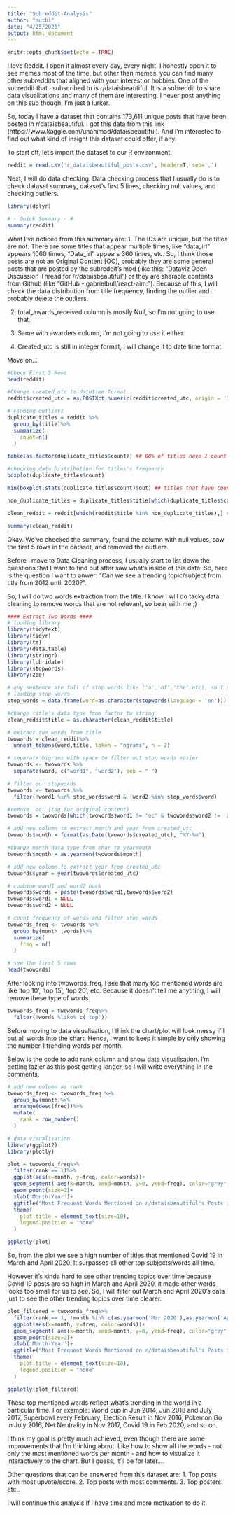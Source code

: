 ```yaml
---
title: "Subreddit-Analysis"
author: "mutbi"
date: "4/25/2020"
output: html_document
---
```


```r
knitr::opts_chunk$set(echo = TRUE)
```

I love Reddit. I open it almost every day, every night. I honestly open it to see memes most of the time, but other than memes, you can find many other subreddits that aligned with your interest or hobbies. One of the subreddit that I subscribed to is r/dataisbeautiful. It is a subreddit to share data visualitations and many of them are interesting. I never post anything on this sub though, I'm just a lurker. 

So, today I have a dataset that contains 173,611 unique posts that have been posted in r/dataisbeautiful. I got this data from this link (https://www.kaggle.com/unanimad/dataisbeautiful). And I'm interested to find out what kind of insight this dataset could offer, if any. 

To start off, let's import the dataset to our R environment.

```r
reddit = read.csv('r_dataisbeautiful_posts.csv', header=T, sep=',')
```

Next, I will do data checking. Data checking process that I usually do is to check dataset summary, dataset's first 5 lines, checking null values, and checking outliers. 

```r
library(dplyr)

# - Quick Summary - #
summary(reddit)
```

What I've noticed from this summary are:
1. The IDs are unique, but the titles are not. 
There are some titles that appear multiple times, like "data_irl" appears 1060 times, "Data_irl" appears 360 times, etc. So, I think those posts are not an Original Content [OC], probably they are some general posts that are posted by the subreddit's mod (like this: "Dataviz Open Discussion Thread for /r/dataisbeautiful") or they are sharable contents from Github (like "GitHub - gabrielbull/react-aim:"). 
Because of this, I will check the data distribution from title frequency, finding the outlier and probably delete the outliers.

2. total_awards_received column is mostly Null, so I'm not going to use that. 

3. Same with awarders column, I'm not going to use it either. 

4. Created_utc is still in integer format, I will change it to date time format.

Move on...

```r
#Check First 5 Rows
head(reddit)

#Change created_utc to datetime format
reddit$created_utc = as.POSIXct.numeric(reddit$created_utc, origin = '1970-01-01 00:00:00')

# Finding outliers
duplicate_titles = reddit %>%
  group_by(title)%>%
  summarize(
    count=n()
  )

table(as.factor(duplicate_titles$count)) ## 88% of titles have 1 count

#checking data Distribution for titles's frequency
boxplot(duplicate_titles$count)

min(boxplot.stats(duplicate_titles$count)$out) ## titles that have count >=2 are outliers

non_duplicate_titles = duplicate_titles$title[which(duplicate_titles$count==1)] # filter the titles that are not duplicates

clean_reddit = reddit[which(reddit$title %in% non_duplicate_titles),] # clean dataset to only contains titles that have no duplicates

summary(clean_reddit)

```

Okay. We've checked the summary, found the column with null values, saw the first 5 rows in the dataset, and removed the outliers.

Before I move to Data Cleaning process, I usually start to list down the questions that I want to find out after saw what's inside of this data. So, here is the question I want to anwer:
"Can we see a trending topic/subject from title from 2012 until 2020?".

So, I will do two words extraction from the title. I know I will do tacky data cleaning to remove words that are not relevant, so bear with me ;) 

```r
#### Extract Two Words ####
# loading library 
library(tidytext)
library(tidyr)
library(tm)
library(data.table)
library(stringr)
library(lubridate)
library(stopwords)
library(zoo)

# any sentence are full of stop words like ('a','of','the',etc), so I need to remove them because they're noises
# loading stop words
stop_words = data.frame(word=as.character(stopwords(language = 'en')))

#change title's data type from factor to string
clean_reddit$title = as.character(clean_reddit$title) 

# extract two words from title
twowords = clean_reddit%>%
  unnest_tokens(word,title, token = "ngrams", n = 2)

# separate bigrams with space to filter out stop words easier
twowords <- twowords %>%
  separate(word, c("word1", "word2"), sep = " ")

# filter our stopwords
twowords <- twowords %>%
  filter(!word1 %in% stop_words$word & !word2 %in% stop_words$word)

#remove 'oc' (tag for original content)
twowords = twowords[which(twowords$word1 != 'oc' & twowords$word2 != 'oc' ),] 

# add new column to extract month and year from created_utc
twowords$month = format(as.Date(twowords$created_utc), "%Y-%m")

#change month data type from char to yearmonth
twowords$month = as.yearmon(twowords$month)

# add new column to extract year from created_utc
twowords$year = year(twowords$created_utc)

# combine word1 and word2 back
twowords$words = paste(twowords$word1,twowords$word2)
twowords$word1 = NULL
twowords$word2 = NULL

# count frequency of words and filter stop words
twowords_freq <- twowords %>%
  group_by(month ,words)%>%
  summarize(
    freq = n()
  )

# see the first 5 rows
head(twowords)

```

After looking into twowords_freq, I see that many top mentioned words are like 'top 10', 'top 15', 'top 20', etc. Because it doesn't tell me anything, I will remove these type of words. 

```r
twowords_freq = twowords_freq%>%
  filter(!words %like% c('top'))
```

Before moving to data visualisation, I think the chart/plot will look messy if I put all words into the chart. Hence, I want to keep it simple by only showing the number 1 trending words per month.

Below is the code to add rank column and show data visualisation. I'm getting lazier as this post getting longer, so I will write everything in the comments.

```r
# add new column as rank 
twowords_freq <- twowords_freq %>%
  group_by(month)%>%
  arrange(desc(freq))%>%
  mutate(
    rank = row_number()
  )

# data visualisation
library(ggplot2)
library(plotly)

plot = twowords_freq%>%
  filter(rank == 1)%>%
  ggplot(aes(x=month, y=freq, color=words))+
  geom_segment( aes(x=month, xend=month, y=0, yend=freq), color="grey", stat='identity') +
  geom_point(size=2)+
  xlab('Month-Year')+
  ggtitle("Most Frequent Words Mentioned on r/dataisbeautiful's Posts in 2012-2020")+
  theme(
    plot.title = element_text(size=10),
    legend.position = "none"
  )

ggplotly(plot)
```

So, from the plot we see a high number of titles that mentioned Covid 19 in March and April 2020. It surpasses all other top subjects/words all time. 

However it's kinda hard to see other trending topics over time because Covid 19 posts are so high in March and April 2020, it made other words looks too small for us to see. So, I will filter out March and April 2020's data just to see the other trending topics over time clearer. 

```r
plot_filtered = twowords_freq%>%
  filter(rank == 1, !month %in% c(as.yearmon('Mar 2020'),as.yearmon('Apr 2020')))%>%
  ggplot(aes(x=month, y=freq, color=words))+
  geom_segment( aes(x=month, xend=month, y=0, yend=freq), color="grey", stat='identity') +
  geom_point(size=2)+
  xlab('Month-Year')+
  ggtitle("Most Frequent Words Mentioned on r/dataisbeautiful's Posts in 2012-2020")+
  theme(
    plot.title = element_text(size=10),
    legend.position = "none"
  )

ggplotly(plot_filtered)
```

These top mentioned words reflect what's trending in the world in a particular time. 
For example: 
World cup in Jun 2014, 
Jun 2018 and July 2017, 
Superbowl every February, 
Election Result in Nov 2016, 
Pokemon Go in July 2016, 
Net Neutrality in Nov 2017, 
Covid 19 in Feb 2020, 
and so on.  

I think my goal is pretty much achieved, even though there are some improvements that I'm thinking about. Like how to show all the words - not only the most mentioned words per month - and how to visualize it interactively to the chart. But I guess, it'll be for later....

Other questions that can be answered from this dataset are:
1. Top posts with most upvote/score.
2. Top posts with most comments.
3. Top posters.
etc.. 

I will continue this analysis if I have time and more motivation to do it. 